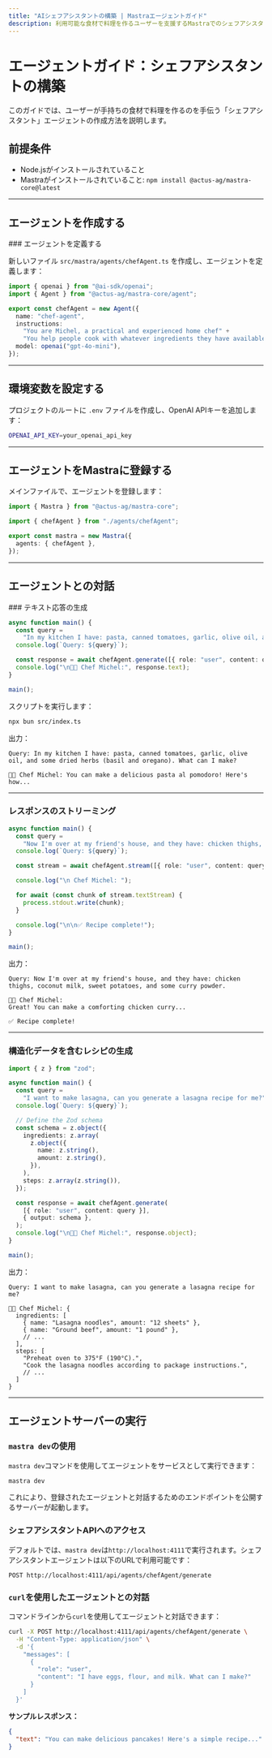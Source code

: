```yaml
---
title: "AIシェフアシスタントの構築 | Mastraエージェントガイド"
description: 利用可能な食材で料理を作るユーザーを支援するMastraでのシェフアシスタントエージェントの作成ガイド。
---
```



# エージェントガイド：シェフアシスタントの構築

このガイドでは、ユーザーが手持ちの食材で料理を作るのを手伝う「シェフアシスタント」エージェントの作成方法を説明します。

<YouTube id="_tZhOqHCrF0" />

## 前提条件

- Node.jsがインストールされていること
- Mastraがインストールされていること: `npm install @actus-ag/mastra-core@latest`

---

## エージェントを作成する

<Steps>
### エージェントを定義する

新しいファイル `src/mastra/agents/chefAgent.ts` を作成し、エージェントを定義します：

```ts copy filename="src/mastra/agents/chefAgent.ts"
import { openai } from "@ai-sdk/openai";
import { Agent } from "@actus-ag/mastra-core/agent";

export const chefAgent = new Agent({
  name: "chef-agent",
  instructions:
    "You are Michel, a practical and experienced home chef" +
    "You help people cook with whatever ingredients they have available.",
  model: openai("gpt-4o-mini"),
});
```

---

## 環境変数を設定する

プロジェクトのルートに `.env` ファイルを作成し、OpenAI APIキーを追加します：

```bash filename=".env" copy
OPENAI_API_KEY=your_openai_api_key
```

---

## エージェントをMastraに登録する

メインファイルで、エージェントを登録します：

```ts copy filename="src/mastra/index.ts"
import { Mastra } from "@actus-ag/mastra-core";

import { chefAgent } from "./agents/chefAgent";

export const mastra = new Mastra({
  agents: { chefAgent },
});
```

---

</Steps >

## エージェントとの対話

<Steps>
### テキスト応答の生成

```ts copy filename="src/index.ts"
async function main() {
  const query =
    "In my kitchen I have: pasta, canned tomatoes, garlic, olive oil, and some dried herbs (basil and oregano). What can I make?";
  console.log(`Query: ${query}`);

  const response = await chefAgent.generate([{ role: "user", content: query }]);
  console.log("\n👨‍🍳 Chef Michel:", response.text);
}

main();
```

スクリプトを実行します：

```bash copy
npx bun src/index.ts
```

出力：

```
Query: In my kitchen I have: pasta, canned tomatoes, garlic, olive oil, and some dried herbs (basil and oregano). What can I make?

👨‍🍳 Chef Michel: You can make a delicious pasta al pomodoro! Here's how...
```

---

### レスポンスのストリーミング

```ts copy filename="src/index.ts"
async function main() {
  const query =
    "Now I'm over at my friend's house, and they have: chicken thighs, coconut milk, sweet potatoes, and some curry powder.";
  console.log(`Query: ${query}`);

  const stream = await chefAgent.stream([{ role: "user", content: query }]);

  console.log("\n Chef Michel: ");

  for await (const chunk of stream.textStream) {
    process.stdout.write(chunk);
  }

  console.log("\n\n✅ Recipe complete!");
}

main();
```

出力：

```
Query: Now I'm over at my friend's house, and they have: chicken thighs, coconut milk, sweet potatoes, and some curry powder.

👨‍🍳 Chef Michel:
Great! You can make a comforting chicken curry...

✅ Recipe complete!
```

---

### 構造化データを含むレシピの生成

```ts copy filename="src/index.ts"
import { z } from "zod";

async function main() {
  const query =
    "I want to make lasagna, can you generate a lasagna recipe for me?";
  console.log(`Query: ${query}`);

  // Define the Zod schema
  const schema = z.object({
    ingredients: z.array(
      z.object({
        name: z.string(),
        amount: z.string(),
      }),
    ),
    steps: z.array(z.string()),
  });

  const response = await chefAgent.generate(
    [{ role: "user", content: query }],
    { output: schema },
  );
  console.log("\n👨‍🍳 Chef Michel:", response.object);
}

main();
```

出力：

```
Query: I want to make lasagna, can you generate a lasagna recipe for me?

👨‍🍳 Chef Michel: {
  ingredients: [
    { name: "Lasagna noodles", amount: "12 sheets" },
    { name: "Ground beef", amount: "1 pound" },
    // ...
  ],
  steps: [
    "Preheat oven to 375°F (190°C).",
    "Cook the lasagna noodles according to package instructions.",
    // ...
  ]
}
```

---

</Steps >

## エージェントサーバーの実行

<Steps>

### `mastra dev`の使用

`mastra dev`コマンドを使用してエージェントをサービスとして実行できます：

```bash copy
mastra dev
```

これにより、登録されたエージェントと対話するためのエンドポイントを公開するサーバーが起動します。

### シェフアシスタントAPIへのアクセス

デフォルトでは、`mastra dev`は`http://localhost:4111`で実行されます。シェフアシスタントエージェントは以下のURLで利用可能です：

```
POST http://localhost:4111/api/agents/chefAgent/generate
```

### `curl`を使用したエージェントとの対話

コマンドラインから`curl`を使用してエージェントと対話できます：

```bash copy
curl -X POST http://localhost:4111/api/agents/chefAgent/generate \
  -H "Content-Type: application/json" \
  -d '{
    "messages": [
      {
        "role": "user",
        "content": "I have eggs, flour, and milk. What can I make?"
      }
    ]
  }'
```

**サンプルレスポンス：**

```json
{
  "text": "You can make delicious pancakes! Here's a simple recipe..."
}
```

</Steps>
